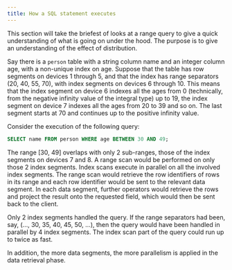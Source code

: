 ---
title: How a SQL statement executes
---

This section will take the briefest of looks at a range query to give a quick understanding of what is going on under the hood.  The purpose is to give an understanding of the effect of distribution.

Say there is a `person` table with a string column name and an integer column age, with a non-unique index on age.  Suppose that the table has row segments on devices 1 through 5, and that the index has range separators (20, 40, 55, 70), with index segments on devices 6 through 10.  This means that the index segment on device 6 indexes all the ages from 0 (technically, from the negative infinity value of the integral type) up to 19, the index segment on device 7 indexes all the ages from 20 to 39 and so on.  The last segment starts at 70 and continues up to the positive infinity value.

Consider the execution of the following query: 

```sql
SELECT name FROM person WHERE age BETWEEN 30 AND 49;
```

The range [30, 49] overlaps with only 2 sub-ranges, those of the index segments on devices 7 and 8.  A range scan would be performed on only those 2 index segments.  Index scans execute in parallel on all the involved index segments.  The range scan would retrieve the row identifiers of rows in its range and each row identifier would be sent to the relevant data segment.  In each data segment, further operators would retrieve the rows and project the result onto the requested field, which would then be sent back to the client.

Only 2 index segments handled the query.  If the range separators had been, say, (…, 30, 35, 40, 45, 50, …), then the query would have been handled in parallel by 4 index segments.  The index scan part of the query could run up to twice as fast.

In addition, the more data segments, the more parallelism is applied in the data retrieval phase.
